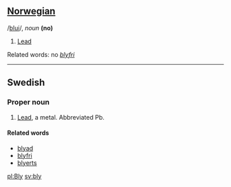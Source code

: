 {{Rfc}}
==[[Norwegian]]==

/[[Pronunciation guide|blui]]/, ''noun'' '''(no)'''

# [[Lead]]

Related words: no ''[[blyfri]]''


----
==Swedish==
===Proper noun===

#[[Lead]], a metal. Abbreviated Pb.

====Related words====
*[[blyad]]
*[[blyfri]]
*[[blyerts]]




[[pl:Bly]] [[sv:bly]]